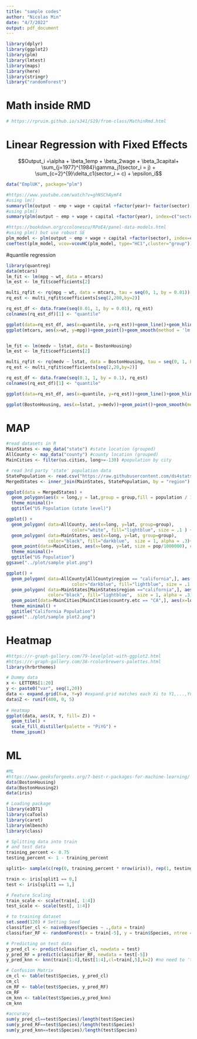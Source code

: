 ```yaml
---
title: "sample codes"
author: "Nicolas Min"
date: "4/7/2022"
output: pdf_document
---
```


```r
library(dplyr)
library(ggplot2)
library(plm)
library(lmtest)
library(maps) 
library(here)
library(stringr)
library("randomForest")
```

# Math inside RMD
```r
# https://rpruim.github.io/s341/S19/from-class/MathinRmd.html
```

# Linear Regression with Fixed Effects
$$Output_i =\alpha + \beta_1emp + \beta_2wage + \beta_3capital+ \sum_{j=1977}^{1984}\gamma_j1(sector_i = j)  + \sum_{c=2}^{9}\delta_c1(sector_i = c) + \epsilon_i$$
```r
data("EmplUK", package="plm")

#https://www.youtube.com/watch?v=ghNSChAymF4
#using lm()
summary(lm(output ~ emp + wage + capital +factor(year)+ factor(sector), data=EmplUK))
#using plm()
summary(plm(output ~ emp + wage + capital +factor(year), index=c("sector") , model="within", data=EmplUK))

#https://bookdown.org/ccolonescu/RPoE4/panel-data-models.html
#using plm() but use robust SE
plm_model <- plm(output ~ emp + wage + capital +factor(sector), index=c("year") , model="within", data=EmplUK)
coeftest(plm_model, vcov=vcovHC(plm_model, type="HC1",cluster="group"))
```

#quantile regression
```r
library(quantreg)
data(mtcars)
lm_fit <- lm(mpg ~ wt, data = mtcars)
lm_est <- lm_fit$coefficients[2]

multi_rqfit <- rq(mpg ~ wt, data = mtcars, tau = seq(0, 1, by = 0.01))
rq_est <- multi_rqfit$coefficients[seq(2,200,by=2)]

rq_est_df <- data.frame(seq(0.01, 1, by = 0.01), rq_est)
colnames(rq_est_df)[1] <- "quantile"

ggplot(data=rq_est_df, aes(x=quantile, y=rq_est))+geom_line()+geom_hline(yintercept = lm_est, color = "red")
ggplot(mtcars, aes(x=wt, y=mpg))+geom_point()+geom_smooth(method = 'lm')


lm_fit <- lm(medv ~ lstat, data = BostonHousing)
lm_est <- lm_fit$coefficients[2]

multi_rqfit <- rq(medv ~ lstat, data = BostonHousing, tau = seq(0, 1, by = 0.1))
rq_est <- multi_rqfit$coefficients[seq(2,20,by=2)]

rq_est_df <- data.frame(seq(0.1, 1, by = 0.1), rq_est)
colnames(rq_est_df)[1] <- "quantile"

ggplot(data=rq_est_df, aes(x=quantile, y=rq_est))+geom_line()+geom_hline(yintercept = lm_est, color = "red")

ggplot(BostonHousing, aes(x=lstat, y=medv))+geom_point()+geom_smooth(method = 'lm')


```

# MAP
```r
#read datasets in R
MainStates <- map_data("state") #state location (grouped)
AllCounty <- map_data("county") #county location (grouped)
MainCities <- filter(us.cities, long>=-130) #population by city

# read 3rd party 'state' population data
StatePopulation <- read.csv("https://raw.githubusercontent.com/ds4stats/r-tutorials/master/intro-maps/data/StatePopulation.csv", as.is = TRUE)
MergedStates <- inner_join(MainStates, StatePopulation, by = "region")

ggplot(data = MergedStates) + 
  geom_polygon(aes(x = long,y = lat,group = group,fill = population / 1000000), color = "white",size = 0.2)+
  theme_minimal()+
  ggtitle("US Population (state level)")

ggplot() + 
  geom_polygon( data=AllCounty, aes(x=long, y=lat, group=group),
                         color="white", fill="lightblue", size = .1 ) +
  geom_polygon( data=MainStates, aes(x=long, y=lat, group=group),
                color="black", fill="darkblue",  size = 1, alpha = .3)+
  geom_point(data=MainCities, aes(x=long, y=lat, size = pop/1000000), color = "gold", alpha = .5)+
  theme_minimal()+
  ggtitle("US Population")
ggsave("../plot/sample plot.png")

ggplot() + 
  geom_polygon( data=AllCounty[AllCounty$region == "california",], aes(x=long, y=lat, group=group),
                         color="darkblue", fill="lightblue", size = .1 ) +
  geom_polygon( data=MainStates[MainStates$region =="california",], aes(x=long, y=lat, group=group),
                color="black", fill="lightblue",  size = 1, alpha = .3) +
  geom_point(data=MainCities[MainCities$country.etc == "CA",], aes(x=long, y=lat, size = pop/1000000), color = "gold", alpha = .5) +
  theme_minimal() +
  ggtitle("California Population")
ggsave("../plot/sample plot2.png")
```

# Heatmap
```r
#https://r-graph-gallery.com/79-levelplot-with-ggplot2.html
#https://r-graph-gallery.com/38-rcolorbrewers-palettes.html
library(hrbrthemes)

# Dummy data
x <- LETTERS[1:20]
y <- paste0("var", seq(1,20))
data <- expand.grid(X=x, Y=y) #expand.grid matches each Xi to Y1,...,Yn
data$Z <- runif(400, 0, 5)
 
# Heatmap 
ggplot(data, aes(X, Y, fill= Z)) + 
  geom_tile() + 
  scale_fill_distiller(palette = "PiYG") +
  theme_ipsum()
```

# ML
```r
#ML
#https://www.geeksforgeeks.org/7-best-r-packages-for-machine-learning/
data(BostonHousing)
data(BostonHousing2)
data(iris)

# Loading package
library(e1071)
library(caTools)
library(caret)
library(mlbench)
library(class)

# Splitting data into train
# and test data
training_percent <- 0.75
testing_percent <- 1 - training_percent 

split1<- sample(c(rep(0, training_percent * nrow(iris)), rep(1, testing_percent * nrow(iris))))

train <- iris[split1 == 0,]
test <- iris[split1 == 1,]

# Feature Scaling
train_scale <- scale(train[, 1:4])
test_scale <- scale(test[, 1:4])

# to training dataset
set.seed(120) # Setting Seed
classifier_cl <- naiveBayes(Species ~ .,data = train)
classifier_RF <- randomForest(x = train[-5], y = train$Species, ntree = 500)

# Predicting on test data
y_pred_cl <- predict(classifier_cl, newdata = test)
y_pred_RF = predict(classifier_RF, newdata = test[-5])
y_pred_knn <- knn(train[1:4],test[1:4],cl=train[,5],k=2) #no need to 'train'

# Confusion Matrix
cm_cl <- table(test$Species, y_pred_cl)
cm_cl
cm_RF <- table(test$Species, y_pred_RF)
cm_RF
cm_knn <- table(test$Species,y_pred_knn)
cm_knn

#accuracy
sum(y_pred_cl==test$Species)/length(test$Species)
sum(y_pred_RF==test$Species)/length(test$Species)
sum(y_pred_knn==test$Species)/length(test$Species)

```


